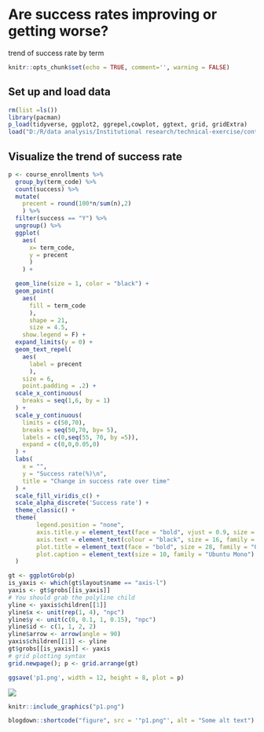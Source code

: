 
# Are success rates improving or getting worse?

trend of success rate by term

```r
knitr::opts_chunk$set(echo = TRUE, comment='', warning = FALSE)
```

## Set up and load data

```r
rm(list =ls())
library(pacman)
p_load(tidyverse, ggplot2, ggrepel,cowplot, ggtext, grid, gridExtra)
load("D:/R/data analysis/Institutional research/technical-exercise/content.en/docs/questions/data_230214_1659.Rdata")
```

## Visualize the trend of success rate

```r
p <- course_enrollments %>%
  group_by(term_code) %>%
  count(success) %>%
  mutate(
    precent = round(100*n/sum(n),2)
    ) %>%
  filter(success == "Y") %>%
  ungroup() %>%
  ggplot(
    aes(
      x= term_code, 
      y = precent
      )
    ) +

  geom_line(size = 1, color = "black") +
  geom_point(
    aes(
      fill = term_code
      ),
      shape = 21, 
      size = 4.5, 
    show.legend = F) +
  expand_limits(y = 0) +
  geom_text_repel(
    aes(
      label = precent
      ), 
    size = 6, 
    point.padding = .2) +
  scale_x_continuous(
    breaks = seq(1,6, by = 1)
  ) +
  scale_y_continuous(
    limits = c(50,70),
    breaks = seq(50,70, by= 5),
    labels = c(0,seq(55, 70, by =5)),
    expand = c(0,0,0.05,0)
  ) +
  labs(
    x = "",
    y = "Success rate(%)\n",
    title = "Change in success rate over time"
  ) +
  scale_fill_viridis_c() +
  scale_alpha_discrete('Success rate') +
  theme_classic() +
  theme(
        legend.position = "none",
        axis.title.y = element_text(face = "bold", vjust = 0.9, size = 18, family = "Oswald"),
        axis.text = element_text(colour = "black", size = 16, family = "Oswald"),
        plot.title = element_text(face = "bold", size = 28, family = "Oswald"),
        plot.caption = element_text(size = 10, family = "Ubuntu Mono")
  ) 

gt <- ggplotGrob(p)
is_yaxis <- which(gt$layout$name == "axis-l")
yaxis <- gt$grobs[[is_yaxis]]
# You should grab the polyline child
yline <- yaxis$children[[1]]
yline$x <- unit(rep(1, 4), "npc")
yline$y <- unit(c(0, 0.1, 1, 0.15), "npc")
yline$id <- c(1, 1, 2, 2)
yline$arrow <- arrow(angle = 90)
yaxis$children[[1]] <- yline
gt$grobs[[is_yaxis]] <- yaxis
# grid plotting syntax
grid.newpage(); p <- grid.arrange(gt)      

ggsave('p1.png', width = 12, height = 8, plot = p)

```

![](p1.png)


```r
knitr::include_graphics("p1.png")
```

```r
blogdown::shortcode("figure", src = '"p1.png"', alt = "Some alt text")
```

